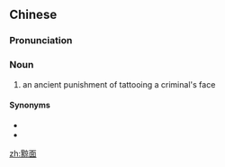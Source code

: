 ==Chinese==
{{zh-forms}}

===Pronunciation===
{{zh-pron
|m=qíngmiàn
|cat=n
}}

===Noun===
{{zh-noun}}

# an ancient punishment of tattooing a criminal's face

====Synonyms====
* {{zh-l|黵面}}
* {{zh-l|黥首}}

[[zh:黥面]]